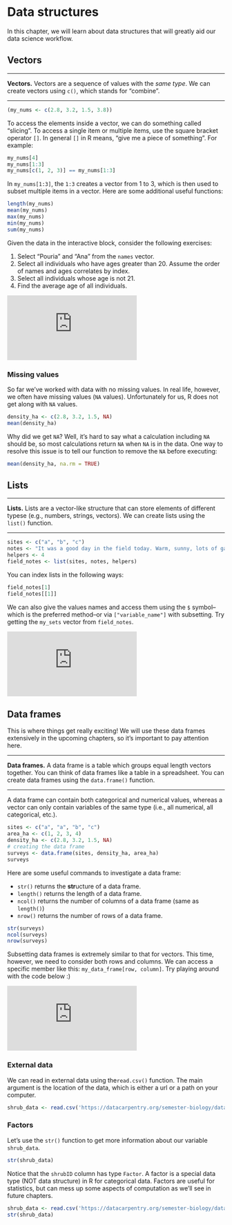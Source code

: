 # Data structures

In this chapter, we will learn about data structures that will greatly aid our data science workflow.

## Vectors

---

**Vectors.** Vectors are a sequence of values with the *same type*. We can create vectors using `c()`, which stands for "combine".

---

```r
(my_nums <- c(2.8, 3.2, 1.5, 3.8))
```

To access the elements inside a vector, we can do something called "slicing". To access a single item or multiple items, use the square bracket operator `[]`. In general `[]` in R means, "give me a piece of something". For example:

```r
my_nums[4]
my_nums[1:3]
my_nums[c(1, 2, 3)] == my_nums[1:3]
```

In `my_nums[1:3]`, the `1:3` creates a vector from 1 to 3, which is then used to subset multiple items in a vector. Here are some additional useful functions:

```r
length(my_nums)
mean(my_nums)
max(my_nums)
min(my_nums)
sum(my_nums)
```

Given the data in the interactive block, consider the following exercises:

1. Select "Pouria" and "Ana" from the `names` vector.
1. Select all individuals who have ages greater than 20. Assume the order of names and ages correlates by index.
1. Select all individuals whose age is not 21.
1. Find the average age of all individuals.

<!---LEARNR EX 1-->

<iframe class="interactive" id="ch2-ex1" src="https://tig3r66.shinyapps.io/ch2-ex1/" scrolling="no" frameborder="no"></iframe>

<!------------->


### Missing values

So far we've worked with data with no missing values. In real life, however, we often have missing values (`NA` values). Unfortunately for us, R does not get along with `NA` values.

```r
density_ha <- c(2.8, 3.2, 1.5, NA)
mean(density_ha)
```

Why did we get `NA`? Well, it's hard to say what a calculation including `NA` should be, so most calculations return `NA` when `NA` is in the data. One way to resolve this issue is to tell our function to remove the `NA` before executing:

```r
mean(density_ha, na.rm = TRUE)
```


## Lists

---

**Lists.** Lists are a vector-like structure that can store elements of different typese (e.g., numbers, strings, vectors). We can create lists using the `list()` function.

---

```r
sites <- c("a", "b", "c")
notes <- "It was a good day in the field today. Warm, sunny, lots of gators."
helpers <- 4
field_notes <- list(sites, notes, helpers)
```

You can index lists in the following ways:

```r
field_notes[1]
field_notes[[1]]
```

We can also give the values names and access them using the `$` symbol--which is the preferred method--or via `["variable_name"]` with subsetting. Try getting the `my_sets` vector from `field_notes`.

<!---LEARNR EX 2-->

<iframe class="interactive" id="ch2-ex2" src="https://tig3r66.shinyapps.io/ch2-ex2/" scrolling="no" frameborder="no"></iframe>

<!------------->


## Data frames

This is where things get really exciting! We will use these data frames extensively in the upcoming chapters, so it's important to pay attention here.

---

**Data frames.** A data frame is a table which groups equal length vectors together. You can think of data frames like a table in a spreadsheet. You can create data frames using the `data.frame()` function.

---

A data frame can contain both categorical and numerical values, whereas a vector can only contain variables of the same type (i.e., all numerical, all categorical, etc.).

```R
sites <- c("a", "a", "b", "c")
area_ha <- c(1, 2, 3, 4)
density_ha <- c(2.8, 3.2, 1.5, NA)
# creating the data frame
surveys <- data.frame(sites, density_ha, area_ha)
surveys
```

Here are some useful commands to investigate a data frame:

  * `str()` returns the **str**ucture of a data frame.
  * `length()` returns the length of a data frame.
  * `ncol()` returns the number of columns of a data frame (same as `length()`)
  * `nrow()` returns the number of rows of a data frame.

```r
str(surveys)
ncol(surveys)
nrow(surveys)
```

Subsetting data frames is extremely similar to that for vectors. This time, however, we need to consider both rows and columns. We can access a specific member like this: `my_data_frame[row, column]`. Try playing around with the code below :)

<!---LEARNR EX 3-->

<iframe class="interactive" id="ch2-ex3" src="https://tig3r66.shinyapps.io/ch2-ex3/" scrolling="no" frameborder="no"></iframe>

<!------------->


### External data

We can read in external data using the`read.csv()` function. The main argument is the location of the data, which is either a url or a path on your computer.

```r
shrub_data <- read.csv('https://datacarpentry.org/semester-biology/data/shrub-dimensions-labeled.csv')
```

### Factors

Let's use the `str()` function to get more information about our variable `shrub_data`.

```r
str(shrub_data)
```

Notice that the `shrubID` column has type `Factor`. A factor is a special data type (NOT data structure) in R for categorical data. Factors are useful for statistics, but can mess up some aspects of computation as we'll see in future chapters.

```r
shrub_data <- read.csv('https://datacarpentry.org/semester-biology/data/shrub-dimensions-labeled.csv', stringsAsFactors = FALSE)
str(shrub_data)
```


<script>
iFrameResize({}, ".interactive");
  
var coll = document.getElementsByClassName("collapsible");
for (var i = 0; i < coll.length; i++) {
  coll[i].addEventListener("click", function() {
    this.classList.toggle("active");
    var content = this.nextElementSibling;
    if (content.style.maxHeight){
      content.style.maxHeight = null;
      setTimeout(function() {
        content.style.paddingTop = "0";
        content.style.paddingBottom = "0";
      }, 250)
    } else {
      content.style.paddingTop = "15px";
      content.style.paddingBottom = "10px";
      content.style.maxHeight = content.scrollHeight + "px";
    } 
  });
}
</script>